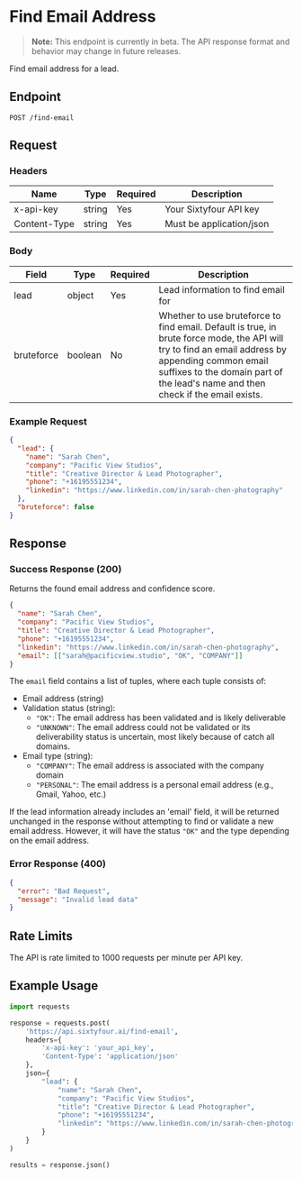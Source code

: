 # Find Email Address

> **Note:** This endpoint is currently in beta. The API response format and behavior may change in future releases.

Find email address for a lead.

## Endpoint

```http
POST /find-email
```

## Request

### Headers

| Name | Type | Required | Description |
|------|------|----------|-------------|
| x-api-key | string | Yes | Your Sixtyfour API key |
| Content-Type | string | Yes | Must be application/json |

### Body

| Field | Type | Required | Description |
|-------|------|----------|-------------|
| lead | object | Yes | Lead information to find email for |
| bruteforce | boolean | No | Whether to use bruteforce to find email. Default is true, in brute force mode, the API will try to find an email address by appending common email suffixes to the domain part of the lead's name and then check if the email exists.|

### Example Request

```json
{
  "lead": {
    "name": "Sarah Chen",
    "company": "Pacific View Studios",
    "title": "Creative Director & Lead Photographer",
    "phone": "+16195551234",
    "linkedin": "https://www.linkedin.com/in/sarah-chen-photography"
  },
  "bruteforce": false
}
```

## Response

### Success Response (200)

Returns the found email address and confidence score.

```json
{
  "name": "Sarah Chen",
  "company": "Pacific View Studios",
  "title": "Creative Director & Lead Photographer",
  "phone": "+16195551234",
  "linkedin": "https://www.linkedin.com/in/sarah-chen-photography",
  "email": [["sarah@pacificview.studio", "OK", "COMPANY"]]
}
```

The `email` field contains a list of tuples, where each tuple consists of:
- Email address (string)
- Validation status (string):
  - `"OK"`: The email address has been validated and is likely deliverable
  - `"UNKNOWN"`: The email address could not be validated or its deliverability status is uncertain, most likely because of catch all domains.
- Email type (string):
  - `"COMPANY"`: The email address is associated with the company domain
  - `"PERSONAL"`: The email address is a personal email address (e.g., Gmail, Yahoo, etc.)

If the lead information already includes an 'email' field, it will be returned unchanged in the response without attempting to find or validate a new email address. However, it will have the status `"OK"` and the type depending on the email address.

### Error Response (400)

```json
{
  "error": "Bad Request",
  "message": "Invalid lead data"
}
```

## Rate Limits

The API is rate limited to 1000 requests per minute per API key.

## Example Usage

```python
import requests

response = requests.post(
    'https://api.sixtyfour.ai/find-email',
    headers={
        'x-api-key': 'your_api_key',
        'Content-Type': 'application/json'
    },
    json={
        "lead": {
            "name": "Sarah Chen",
            "company": "Pacific View Studios",
            "title": "Creative Director & Lead Photographer",
            "phone": "+16195551234",
            "linkedin": "https://www.linkedin.com/in/sarah-chen-photography"
        }
    }
)

results = response.json()
```
